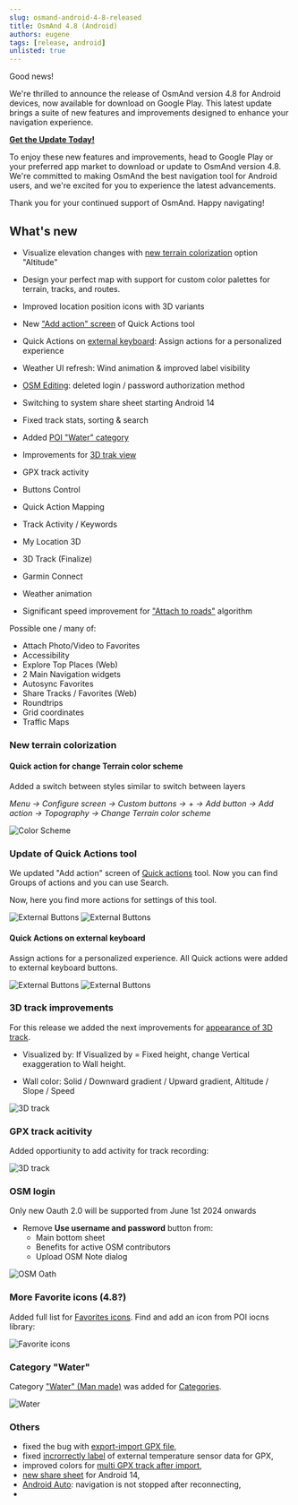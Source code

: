 ```yaml
---
slug: osmand-android-4-8-released
title: OsmAnd 4.8 (Android)
authors: eugene
tags: [release, android]
unlisted: true
---
```



Good news!  

We're thrilled to announce the release of OsmAnd version 4.8 for Android devices, now available for download on Google Play. This latest update brings a suite of new features and improvements designed to enhance your navigation experience.

**[Get the Update Today!](https://play.google.com/store/apps/dev?id=8483587772816822023)**

To enjoy these new features and improvements, head to Google Play or your preferred app market to download or update to OsmAnd version 4.8. We're committed to making OsmAnd the best navigation tool for Android users, and we're excited for you to experience the latest advancements.

Thank you for your continued support of OsmAnd. Happy navigating!


<!--truncate-->


## What's new

- Visualize elevation changes with [new terrain colorization](#new-terrain-colorization) option "Altitude" 
- Design your perfect map with support for custom color palettes for terrain, tracks, and routes. 
- Improved location position icons with 3D variants 
- New ["Add action" screen](#update-of-quick-actions-tool) of Quick Actions tool
- Quick Actions on [external keyboard](#quick-actions-on-external-keyboard): Assign actions for a personalized experience 
- Weather UI refresh: Wind animation & improved label visibility 
- [OSM Editing](#osm-login): deleted login / password authorization method 
- Switching to system share sheet starting Android 14 
- Fixed track stats, sorting & search 
- Added [POI "Water" category](#category-water)
- Improvements for [3D trak view](#3d-track-improvements)
- GPX track activity



- Buttons Control
- Quick Action Mapping
- Track Activity / Keywords
- My Location 3D
- 3D Track (Finalize)
- Garmin Connect
- Weather animation
- Significant speed improvement for ["Attach to roads"](https://osmand.net/docs/user/navigation/setup/gpx-navigation#attach-to-roads) algorithm

Possible one / many of:
* Attach Photo/Video to Favorites
* Accessibility 
* Explore Top Places (Web)
* 2 Main Navigation widgets
* Autosync Favorites
* Share Tracks / Favorites (Web)
* Roundtrips
* Grid coordinates
* Traffic Maps


### New terrain colorization

#### Quick action for change Terrain color scheme


Added a switch between styles similar to switch between layers

_Menu → Configure screen → Custom buttons → + → Add button → Add action → Topography → Change Terrain color scheme_

![Color Scheme](./img/color_scheme.png)

### Update of Quick Actions tool

We updated "Add action" screen of [Quick actions](https://osmand.net/docs/user/widgets/quick-action) tool. Now you can find Groups of actions and you can use Search.

Now, here you find more actions for settings of this tool.

![External Buttons](./img/external_buttons.png) ![External Buttons](./img/external_buttons_2.png)


#### Quick Actions on external keyboard

Assign actions for a personalized experience. All Quick actions were added to external keyboard buttons.

![External Buttons](./img/external_buttons.png) ![External Buttons](./img/external_buttons_1.png)

### 3D track improvements

For this release we added the next improvements for [appearance of 3D track](https://osmand.net/docs/user/map/tracks-on-map/track-appearance#3d-track).

- Visualized by: If Visualized by = Fixed height, change Vertical exaggeration to Wall height.

- Wall color: Solid / Downward gradient / Upward gradient, Altitude / Slope / Speed

![3D track](./img/track_3d.png)

### GPX track acitivity

Added opportiunity to add activity for track recording:

![3D track](./img/track_activity.png)

### OSM login

Only new Oauth 2.0 will be supported from June 1st 2024 onwards

- Remove **Use username and password** button from:
  - Main bottom sheet
  - Benefits for active OSM contributors
  - Upload OSM Note dialog

![OSM Oath](./img/osm_oath.png)

### More Favorite icons (4.8?)

Added full list for [Favorites icons](https://github.com/osmandapp/OsmAnd/issues/16223). Find and add an icon from POI iocns library:

![Favorite icons](./img/favorite_icons.png)

### Category "Water"

Category ["Water" (Man made)](https://github.com/osmandapp/OsmAnd/issues/16021) was added for [Categories](https://osmand.net/docs/user/search/search-poi#categories-poi-search).

![Water](./img/water_poi.png)

### Others

- fixed the bug with [export-import GPX file](https://github.com/osmandapp/OsmAnd/issues/19212),
- fixed [incrorrectly label](https://github.com/osmandapp/OsmAnd/issues/19834) of external temperature sensor data for GPX,
- improved colors for [multi GPX track after import](https://github.com/osmandapp/OsmAnd/issues/19995),
- [new share sheet](https://osmand.net/docs/user/map/map-context-menu/#share) for Android 14,
- [Android Auto](https://github.com/osmandapp/OsmAnd/issues/19651): navigation is not stopped after reconnecting,
- 